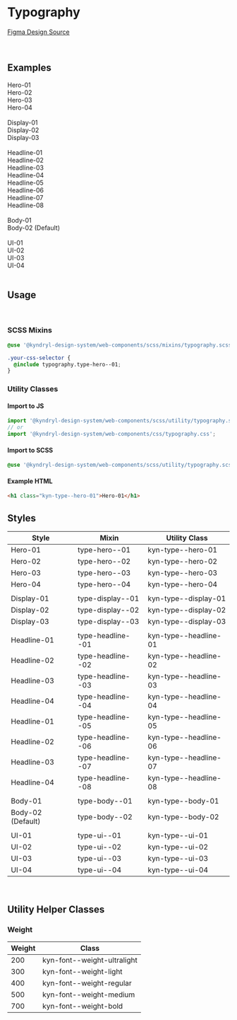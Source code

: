 
<Meta title="Foundation/Typography" />

# Typography

[Figma Design Source](https://www.figma.com/file/drsMVy2kvcMkAoQQq7THww/KDS-%26-SDS-Foundation?node-id=301%3A81&mode=dev)

<br />

## Examples

<Unstyled>
<style>
{`
.sbdocs-content {
  max-width: 1600px;
}

p {
margin: 0;
}

.type-styles > div {
margin: 8px 0;
}
`}

</style>

<div className="type-styles">
<div className="kyn-type--hero-01 kyn-font--weight-ultralight">Hero-01</div>
<div className="kyn-type--hero-02 kyn-font--weight-ultralight">Hero-02</div>
<div className="kyn-type--hero-03 kyn-font--weight-ultralight">Hero-03</div>
<div className="kyn-type--hero-04 kyn-font--weight-ultralight">Hero-04</div>

<br />

<div className="kyn-type--display-01 kyn-font--weight-ultralight">
  Display-01
</div>
<div className="kyn-type--display-02 kyn-font--weight-ultralight">
  Display-02
</div>
<div className="kyn-type--display-03 kyn-font--weight-ultralight">
  Display-03
</div>

<br />

<div className="kyn-type--headline-01 kyn-font--weight-ultralight">
  Headline-01
</div>
<div className="kyn-type--headline-02 kyn-font--weight-ultralight">
  Headline-02
</div>
<div className="kyn-type--headline-03 kyn-font--weight-ultralight">
  Headline-03
</div>
<div className="kyn-type--headline-04 kyn-font--weight-light">Headline-04</div>
<div className="kyn-type--headline-05 kyn-font--weight-light">Headline-05</div>
<div className="kyn-type--headline-06 kyn-font--weight-light">Headline-06</div>
<div className="kyn-type--headline-07 kyn-font--weight-light">Headline-07</div>
<div className="kyn-type--headline-08 kyn-font--weight-light">Headline-08</div>

<br />

<div className="kyn-type--body-01 kyn-font--weight-light">Body-01</div>
<div className="kyn-type--body-02">Body-02 (Default)</div>

<br />

<div className="kyn-type--ui-01 kyn-font--weight-light">UI-01</div>
<div className="kyn-type--ui-02">UI-02</div>
<div className="kyn-type--ui-03">UI-03</div>
<div className="kyn-type--ui-04 kyn-font--weight-light">UI-04</div>
</div>
</Unstyled>

<br />

## Usage

<br />

### SCSS Mixins

```css
@use '@kyndryl-design-system/web-components/scss/mixins/typography.scss';

.your-css-selector {
  @include typography.type-hero--01;
}
```

### Utility Classes

#### Import to JS

```js
import '@kyndryl-design-system/web-components/scss/utility/typography.scss';
// or
import '@kyndryl-design-system/web-components/css/typography.css';
```

#### Import to SCSS

```css
@use '@kyndryl-design-system/web-components/scss/utility/typography.scss';
```

#### Example HTML

```html
<h1 class="kyn-type--hero-01">Hero-01</h1>
```

## Styles

| Style             | Mixin             | Utility Class         |
| ----------------- | ----------------- | --------------------- |
| Hero-01           | type-hero--01     | kyn-type--hero-01     |
| Hero-02           | type-hero--02     | kyn-type--hero-02     |
| Hero-03           | type-hero--03     | kyn-type--hero-03     |
| Hero-04           | type-hero--04     | kyn-type--hero-04     |
|                   |                   |                       |
| Display-01        | type-display--01  | kyn-type--display-01  |
| Display-02        | type-display--02  | kyn-type--display-02  |
| Display-03        | type-display--03  | kyn-type--display-03  |
|                   |                   |                       |
| Headline-01       | type-headline--01 | kyn-type--headline-01 |
| Headline-02       | type-headline--02 | kyn-type--headline-02 |
| Headline-03       | type-headline--03 | kyn-type--headline-03 |
| Headline-04       | type-headline--04 | kyn-type--headline-04 |
| Headline-01       | type-headline--05 | kyn-type--headline-05 |
| Headline-02       | type-headline--06 | kyn-type--headline-06 |
| Headline-03       | type-headline--07 | kyn-type--headline-07 |
| Headline-04       | type-headline--08 | kyn-type--headline-08 |
|                   |                   |                       |
| Body-01           | type-body--01     | kyn-type--body-01     |
| Body-02 (Default) | type-body--02     | kyn-type--body-02     |
|                   |                   |                       |
| UI-01             | type-ui--01       | kyn-type--ui-01       |
| UI-02             | type-ui--02       | kyn-type--ui-02       |
| UI-03             | type-ui--03       | kyn-type--ui-03       |
| UI-04             | type-ui--04       | kyn-type--ui-04       |

<br />

## Utility Helper Classes

### Weight

| Weight | Class                       |
| ------ | --------------------------- |
| 200    | kyn-font--weight-ultralight |
| 300    | kyn-font--weight-light      |
| 400    | kyn-font--weight-regular    |
| 500    | kyn-font--weight-medium     |
| 700    | kyn-font--weight-bold       |
